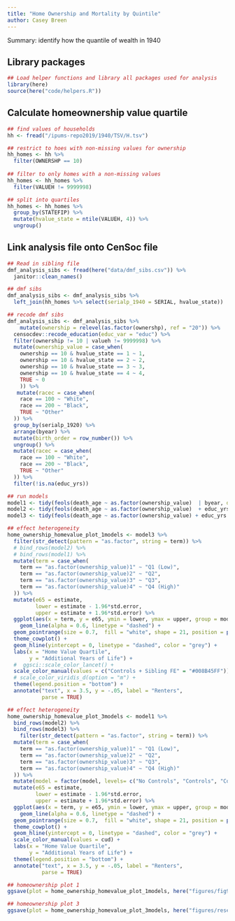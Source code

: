 ```yaml
---
title: "Home Ownership and Mortality by Quintile"
author: Casey Breen
---
```


Summary: identify how the quantile of wealth in 1940 

## Library packages 

```r
## Load helper functions and library all packages used for analysis
library(here)
source(here("code/helpers.R"))
```

## Calculate homeownership value quartile

```r
## find values of households 
hh <- fread("/ipums-repo2019/1940/TSV/H.tsv")

## restrict to hoes with non-missing values for ownership 
hh_homes <- hh %>% 
  filter(OWNERSHP == 10)
 
## filter to only homes with a non-missing values 
hh_homes <- hh_homes %>% 
  filter(VALUEH != 9999998)

## split into quartiles 
hh_homes <- hh_homes %>% 
  group_by(STATEFIP) %>% 
  mutate(hvalue_state = ntile(VALUEH, 4)) %>% 
  ungroup()
```

## Link analysis file onto CenSoc file 

```r
## Read in sibling file 
dmf_analysis_sibs <- fread(here("data/dmf_sibs.csv")) %>% 
  janitor::clean_names()

## dmf sibs 
dmf_analysis_sibs <- dmf_analysis_sibs %>% 
  left_join(hh_homes %>% select(serialp_1940 = SERIAL, hvalue_state))

## recode dmf sibs 
dmf_analysis_sibs <- dmf_analysis_sibs %>% 
    mutate(ownership = relevel(as.factor(ownershp), ref = "20")) %>% 
  censocdev::recode_education(educ_var = "educ") %>% 
  filter(ownership != 10 | valueh != 9999998) %>% 
  mutate(ownership_value = case_when(
    ownership == 10 & hvalue_state == 1 ~ 1,
    ownership == 10 & hvalue_state == 2 ~ 2,
    ownership == 10 & hvalue_state == 3 ~ 3,
    ownership == 10 & hvalue_state == 4 ~ 4,
    TRUE ~ 0
    )) %>% 
   mutate(racec = case_when(
    race == 100 ~ "White",
    race == 200 ~ "Black",
    TRUE ~ "Other"
  )) %>% 
  group_by(serialp_1920) %>% 
  arrange(byear) %>% 
  mutate(birth_order = row_number()) %>% 
  ungroup() %>% 
  mutate(racec = case_when(
    race == 100 ~ "White",
    race == 200 ~ "Black",
    TRUE ~ "Other"
  )) %>% 
  filter(!is.na(educ_yrs))

## run models 
model1 <- tidy(feols(death_age ~ as.factor(ownership_value)  | byear, data = dmf_analysis_sibs)) %>% mutate(model = "No Controls")
model2 <- tidy(feols(death_age ~ as.factor(ownership_value)  + educ_yrs + racec + urban | byear  + occ  + marst + statefip, data = dmf_analysis_sibs)) %>% mutate(model = "Controls")
model3 <- tidy(feols(death_age ~ as.factor(ownership_value) + educ_yrs + racec + urban | byear + occ + marst + statefip + serialp_1920 + birth_order, data = dmf_analysis_sibs)) %>% mutate(model = "Controls + Sibling FE")

## effect heterogeneity 
home_ownership_homevalue_plot_1models <- model3 %>% 
  filter(str_detect(pattern = "as.factor", string = term)) %>% 
  # bind_rows(model2) %>% 
  # bind_rows(model1) %>% 
  mutate(term = case_when(
    term == "as.factor(ownership_value)1" ~ "Q1 (Low)",
    term == "as.factor(ownership_value)2" ~ "Q2",
    term == "as.factor(ownership_value)3" ~ "Q3",
    term == "as.factor(ownership_value)4" ~ "Q4 (High)"
  )) %>% 
  mutate(e65 = estimate,
         lower = estimate - 1.96*std.error,
         upper = estimate + 1.96*std.error) %>% 
  ggplot(aes(x = term, y = e65, ymin = lower, ymax = upper, group = model, color = model, shape = model)) + 
    geom_line(alpha = 0.6, linetype = "dashed") + 
  geom_pointrange(size = 0.7,  fill = "white", shape = 21, position = position_dodge2(.1)) + 
  theme_cowplot() + 
  geom_hline(yintercept = 0, linetype = "dashed", color = "grey") + 
  labs(x = "Home Value Quartile",
       y = "Additional Years of Life") + 
  #  ggsci::scale_color_lancet() + 
  scale_color_manual(values = c("Controls + Sibling FE" = "#008B45FF")) + 
  # scale_color_viridis_d(option = "m") + 
  theme(legend.position = "bottom") + 
  annotate("text", x = 3.5, y = -.05, label = "Renters",
           parse = TRUE)

## effect heterogeneity 
home_ownership_homevalue_plot_3models <- model1 %>% 
  bind_rows(model2) %>% 
  bind_rows(model3) %>% 
    filter(str_detect(pattern = "as.factor", string = term)) %>% 
  mutate(term = case_when(
    term == "as.factor(ownership_value)1" ~ "Q1 (Low)",
    term == "as.factor(ownership_value)2" ~ "Q2",
    term == "as.factor(ownership_value)3" ~ "Q3",
    term == "as.factor(ownership_value)4" ~ "Q4 (High)"
  )) %>% 
  mutate(model = factor(model, levels= c("No Controls", "Controls", "Controls + Sibling FE"))) %>% 
  mutate(e65 = estimate,
         lower = estimate - 1.96*std.error,
         upper = estimate + 1.96*std.error) %>% 
  ggplot(aes(x = term, y = e65, ymin = lower, ymax = upper, group = model, color = model, shape = model)) + 
    geom_line(alpha = 0.6, linetype = "dashed") + 
  geom_pointrange(size = 0.7,  fill = "white", shape = 21, position = position_dodge2(.1)) + 
  theme_cowplot() + 
  geom_hline(yintercept = 0, linetype = "dashed", color = "grey") + 
  scale_color_manual(values = cud) + 
  labs(x = "Home Value Quartile",
       y = "Additional Years of Life") + 
  theme(legend.position = "bottom") + 
  annotate("text", x = 3.5, y = -.05, label = "Renters",
           parse = TRUE)

## homeownership plot 1 
ggsave(plot = home_ownership_homevalue_plot_1models, here("figures/fig9-home_ownership_homevalue_plot_1models.png"), width = 6, height = 4)

## homeownership plot 3 
ggsave(plot = home_ownership_homevalue_plot_3models, here("figures/reserve_figures/home_ownership_homevalue_plot_3models.png"), width = 6, height = 4)
```


